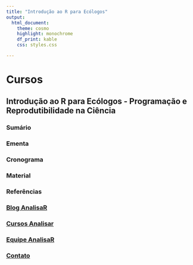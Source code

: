 ```yaml
---
title: "Introdução ao R para Ecólogos"
output: 
  html_document:
    theme: cosmo
    highlight: monochrome
    df_print: kable
    css: styles.css

---
```


# **Cursos**

## **Introdução ao R para Ecólogos - Programação e Reprodutibilidade na Ciência**{.tabset .tabset-pills}

### **Sumário**

### **Ementa**

### **Cronograma**

### **Material**

### **Referências**

### [Blog AnalisaR](index.html)

### [Cursos Analisar](Cursos.html)

### [Equipe AnalisaR](https://vntborgesjr.github.io/vntborgesjr/)

### [Contato](Contato.html)